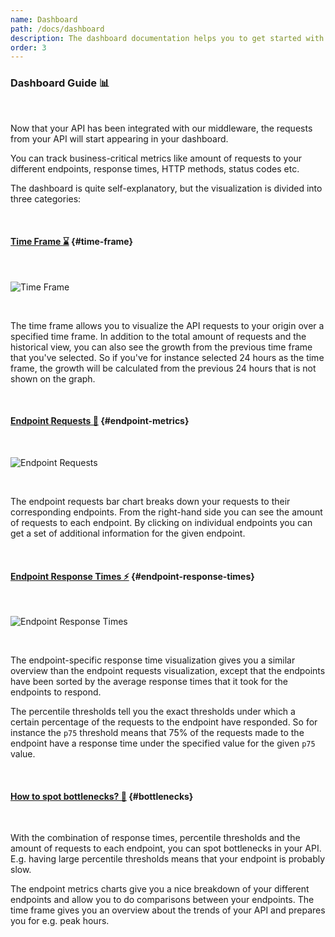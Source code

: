 ```yaml
---
name: Dashboard
path: /docs/dashboard
description: The dashboard documentation helps you to get started with using our dashboard. Learn how to inspect your metrics historically, by endpoints and much more.
order: 3
---
```


### Dashboard Guide 📊

<br />

Now that your API has been integrated with our middleware,
the requests from your API will start appearing in your dashboard.

You can track business-critical metrics like amount of requests to your different endpoints,
response times, HTTP methods, status codes etc.

The dashboard is quite self-explanatory, but the visualization is divided into three categories:

<br />

#### [Time Frame ⌛](#time-frame) {#time-frame}

<br />

![Time Frame](/mock-ups/time-frame.png)

<br />

The time frame allows you to visualize the API requests to your origin over a specified time frame.
In addition to the total amount of requests and the historical view, you can also see the growth from the previous time frame that you've selected.
So if you've for instance selected 24 hours as the time frame, the growth will be calculated from the previous 24 hours that is not shown on the graph.

<br />

#### [Endpoint Requests 🧐](#endpoint-metrics) {#endpoint-metrics}

<br />

![Endpoint Requests](/mock-ups/endpoint-requests.png)

<br />

The endpoint requests bar chart breaks down your requests to their corresponding endpoints.
From the right-hand side you can see the amount of requests to each endpoint.
By clicking on individual endpoints you can get a set of additional information for the given endpoint.

<br />

#### [Endpoint Response Times ⚡](#endpoint-response-times) {#endpoint-response-times}

<br />

![Endpoint Response Times](/mock-ups/endpoint-response-times.png)

<br />

The endpoint-specific response time visualization gives you a similar overview than the endpoint requests visualization,
except that the endpoints have been sorted by the average response times that it took for the endpoints to respond.

The percentile thresholds tell you the exact thresholds under which a certain percentage of the requests to the endpoint have responded.
So for instance the `p75` threshold means that 75% of the requests made to the endpoint have a response time under the specified value for the given `p75` value.

<br />

#### [How to spot bottlenecks? 🍼](#bottlenecks) {#bottlenecks}

<br />

With the combination of response times, percentile thresholds and the amount of requests to each endpoint,
you can spot bottlenecks in your API. E.g. having large percentile thresholds means that your endpoint is probably slow.

The endpoint metrics charts give you a nice breakdown of your different endpoints and allow you to do comparisons between your endpoints.
The time frame gives you an overview about the trends of your API and prepares you for e.g. peak hours.

